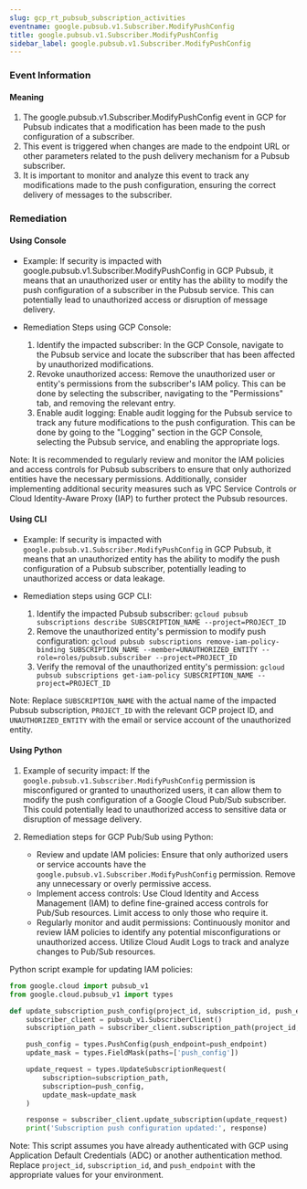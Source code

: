 ```yaml
--- 
slug: gcp_rt_pubsub_subscription_activities
eventname: google.pubsub.v1.Subscriber.ModifyPushConfig
title: google.pubsub.v1.Subscriber.ModifyPushConfig
sidebar_label: google.pubsub.v1.Subscriber.ModifyPushConfig
---
```

                       
### Event Information

#### Meaning

1. The google.pubsub.v1.Subscriber.ModifyPushConfig event in GCP for Pubsub indicates that a modification has been made to the push configuration of a subscriber.
2. This event is triggered when changes are made to the endpoint URL or other parameters related to the push delivery mechanism for a Pubsub subscriber.
3. It is important to monitor and analyze this event to track any modifications made to the push configuration, ensuring the correct delivery of messages to the subscriber.

### Remediation

#### Using Console

- Example: If security is impacted with google.pubsub.v1.Subscriber.ModifyPushConfig in GCP Pubsub, it means that an unauthorized user or entity has the ability to modify the push configuration of a subscriber in the Pubsub service. This can potentially lead to unauthorized access or disruption of message delivery.

- Remediation Steps using GCP Console:
  1. Identify the impacted subscriber: In the GCP Console, navigate to the Pubsub service and locate the subscriber that has been affected by unauthorized modifications.
  2. Revoke unauthorized access: Remove the unauthorized user or entity's permissions from the subscriber's IAM policy. This can be done by selecting the subscriber, navigating to the "Permissions" tab, and removing the relevant entry.
  3. Enable audit logging: Enable audit logging for the Pubsub service to track any future modifications to the push configuration. This can be done by going to the "Logging" section in the GCP Console, selecting the Pubsub service, and enabling the appropriate logs.

Note: It is recommended to regularly review and monitor the IAM policies and access controls for Pubsub subscribers to ensure that only authorized entities have the necessary permissions. Additionally, consider implementing additional security measures such as VPC Service Controls or Cloud Identity-Aware Proxy (IAP) to further protect the Pubsub resources.

#### Using CLI

- Example: If security is impacted with `google.pubsub.v1.Subscriber.ModifyPushConfig` in GCP Pubsub, it means that an unauthorized entity has the ability to modify the push configuration of a Pubsub subscriber, potentially leading to unauthorized access or data leakage.

- Remediation steps using GCP CLI:
  1. Identify the impacted Pubsub subscriber: `gcloud pubsub subscriptions describe SUBSCRIPTION_NAME --project=PROJECT_ID`
  2. Remove the unauthorized entity's permission to modify push configuration: `gcloud pubsub subscriptions remove-iam-policy-binding SUBSCRIPTION_NAME --member=UNAUTHORIZED_ENTITY --role=roles/pubsub.subscriber --project=PROJECT_ID`
  3. Verify the removal of the unauthorized entity's permission: `gcloud pubsub subscriptions get-iam-policy SUBSCRIPTION_NAME --project=PROJECT_ID`

Note: Replace `SUBSCRIPTION_NAME` with the actual name of the impacted Pubsub subscription, `PROJECT_ID` with the relevant GCP project ID, and `UNAUTHORIZED_ENTITY` with the email or service account of the unauthorized entity.

#### Using Python

1. Example of security impact: If the `google.pubsub.v1.Subscriber.ModifyPushConfig` permission is misconfigured or granted to unauthorized users, it can allow them to modify the push configuration of a Google Cloud Pub/Sub subscriber. This could potentially lead to unauthorized access to sensitive data or disruption of message delivery.

2. Remediation steps for GCP Pub/Sub using Python:
   - Review and update IAM policies: Ensure that only authorized users or service accounts have the `google.pubsub.v1.Subscriber.ModifyPushConfig` permission. Remove any unnecessary or overly permissive access.
   - Implement access controls: Use Cloud Identity and Access Management (IAM) to define fine-grained access controls for Pub/Sub resources. Limit access to only those who require it.
   - Regularly monitor and audit permissions: Continuously monitor and review IAM policies to identify any potential misconfigurations or unauthorized access. Utilize Cloud Audit Logs to track and analyze changes to Pub/Sub resources.

Python script example for updating IAM policies:
```python
from google.cloud import pubsub_v1
from google.cloud.pubsub_v1 import types

def update_subscription_push_config(project_id, subscription_id, push_endpoint):
    subscriber_client = pubsub_v1.SubscriberClient()
    subscription_path = subscriber_client.subscription_path(project_id, subscription_id)

    push_config = types.PushConfig(push_endpoint=push_endpoint)
    update_mask = types.FieldMask(paths=['push_config'])

    update_request = types.UpdateSubscriptionRequest(
        subscription=subscription_path,
        subscription=push_config,
        update_mask=update_mask
    )

    response = subscriber_client.update_subscription(update_request)
    print('Subscription push configuration updated:', response)
```

Note: This script assumes you have already authenticated with GCP using Application Default Credentials (ADC) or another authentication method. Replace `project_id`, `subscription_id`, and `push_endpoint` with the appropriate values for your environment.


 